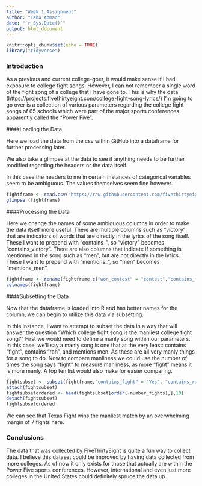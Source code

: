 ---
title: "Week 1 Assignment"
author: "Taha Ahmad"
date: "`r Sys.Date()`"
output: html_document
---

```{r setup, include=FALSE}
knitr::opts_chunk$set(echo = TRUE)
library("tidyverse")
```

### Introduction

As a previous and current college-goer, it would make sense if I had exposure to college fight songs. However, I can not remember a single word of the fight song of a college that I have gone to. This is why the data (https://projects.fivethirtyeight.com/college-fight-song-lyrics/) I'm going to go over is a collection of various parameters regarding the college fight songs of 65 schools which were part of the major sports conferences apparently called the "Power Five".

####Loading the Data

Here we load the data from the csv within GitHub into a dataframe for further processing later. 

We also take a glimpse at the data to see if anything needs to be further modified regarding the headers or the data itself. 

In this case the headers to me in certain instances of categorical variables seem to be ambiguous. The values themselves seem fine however.

```{r Loading the Data}

fightframe <- read.csv("https://raw.githubusercontent.com/fivethirtyeight/data/master/fight-songs/fight-songs.csv", header= TRUE)
glimpse (fightframe)

```
####Processing the Data

Here we change the names of some ambiguous columns in order to make the data itself more useful. There are multiple columns such as "victory" that are indicators of words that are directly in the lyrics of the song itself. These I want to prepend with "contains_", so "victory" becomes "contains_victory". There are also columns that indicate if something is mentioned in the song such as "men", but are not directly in the lyrics. These I want to prepend with "mentions_", so "men" becomes "mentions_men".

```{r Processing the Data}

fightframe <- rename(fightframe,c("won_contest" = "contest","contains_fight"  = "fight", "contains_victory" = "victory", "contains_win_won" = "win_won","contains_victory_win_won" = "victory_win_won", "contains_rah" = "rah","contains_nonsense" = "nonsense","mentions_colors" = "colors","mentions_men" = "men","mentions_opponents" = "opponents","contains_spelling" = "spelling"))
colnames(fightframe)

```
####Subsetting the Data

Now that the dataframe is loaded into R and has better names for the column, we can begin to utilize this data via subsetting. 

In this instance, I want to attempt to subset the data in a way that will answer the question "Which college fight song is the manliest college fight song?" First we would need to define a manly song within our parameters. In this case, we'll say a manly song is one that at the very least: contains "fight", contains "rah", and mentions men. As these are all very manly things for a song to do. Now to compare manliness we could use the number of times the song says "fight" to measure manliness, as more "fight" means it is more manly. A top ten list would also make for easier comparing.

```{r Subsetting the Data}

fightsubset <- subset(fightframe,"contains_fight" = "Yes", "contains_rah" = "Yes", "mentions_men" = "Yes", select = c("school","song_name","number_fights"))
attach(fightsubset)
fightsubsetordered <- head(fightsubset[order(-number_fights),],10)
detach(fightsubset)
fightsubsetordered
```
We can see that Texas Fight wins the manliest match by an overwhelming margin of 7 fights here.

### Conclusions

The data that was collected by FiveThirtyEight is quite a fun way to collect data. I believe this dataset could be improved by having data collected from more colleges. As of now it only exists for those that actually are within the Power Five sports conferences. However, international and even just more colleges in the United States could definitely spruce the data up.
